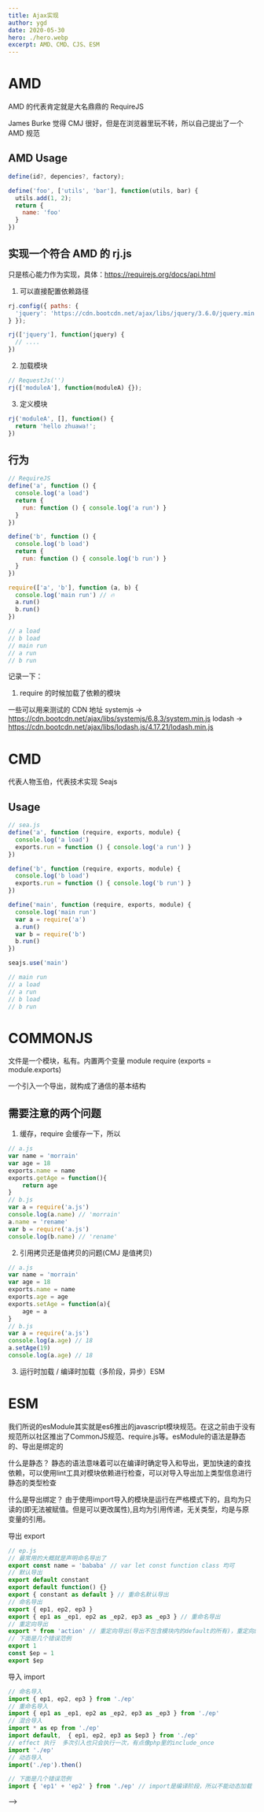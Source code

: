 ```yaml
---
title: Ajax实现
author: ygd
date: 2020-05-30
hero: ./hero.webp
excerpt: AMD、CMD、CJS、ESM
---
```




# AMD

AMD 的代表肯定就是大名鼎鼎的 RequireJS

James Burke 觉得 CMJ 很好，但是在浏览器里玩不转，所以自己提出了一个 AMD 规范

## AMD Usage

```js
define(id?, depencies?, factory);

define('foo', ['utils', 'bar'], function(utils, bar) {
  utils.add(1, 2);
  return {
    name: 'foo'
  }
})
```

## 实现一个符合 AMD 的 rj.js

只是核心能力作为实现，具体：https://requirejs.org/docs/api.html

1. 可以直接配置依赖路径

```js
rj.config({ paths: {
  'jquery': 'https://cdn.bootcdn.net/ajax/libs/jquery/3.6.0/jquery.min.js'
} });

rj(['jquery'], function(jquery) {
  // ....
})
```

2. 加载模块

```js
// RequestJs('')
rj(['moduleA'], function(moduleA) {});
```

3. 定义模块

```js
rj('moduleA', [], function() {
  return 'hello zhuawa!';
})
```

## 行为

```js
// RequireJS
define('a', function () {
  console.log('a load')
  return {
    run: function () { console.log('a run') }
  }
})

define('b', function () {
  console.log('b load')
  return {
    run: function () { console.log('b run') }
  }
})

require(['a', 'b'], function (a, b) {
  console.log('main run') // 🔥
  a.run()
  b.run()
})

// a load
// b load
// main run
// a run
// b run
```

记录一下：
1. require 的时候加载了依赖的模块

一些可以用来测试的 CDN 地址
systemjs -> https://cdn.bootcdn.net/ajax/libs/systemjs/6.8.3/system.min.js
lodash -> https://cdn.bootcdn.net/ajax/libs/lodash.js/4.17.21/lodash.min.js


# CMD

代表人物玉伯，代表技术实现 Seajs

## Usage

```js
// sea.js
define('a', function (require, exports, module) {
  console.log('a load')
  exports.run = function () { console.log('a run') }
})

define('b', function (require, exports, module) {
  console.log('b load')
  exports.run = function () { console.log('b run') }
})

define('main', function (require, exports, module) {
  console.log('main run')
  var a = require('a')
  a.run()
  var b = require('b')
  b.run()
})

seajs.use('main')

// main run
// a load
// a run
// b load
// b run
```

# COMMONJS

文件是一个模块，私有。内置两个变量 module require (exports = module.exports)

一个引入一个导出，就构成了通信的基本结构

## 需要注意的两个问题

1. 缓存，require 会缓存一下，所以

```js
// a.js
var name = 'morrain'
var age = 18
exports.name = name
exports.getAge = function(){
    return age
}
// b.js
var a = require('a.js')
console.log(a.name) // 'morrain'
a.name = 'rename'
var b = require('a.js')
console.log(b.name) // 'rename'
```

2. 引用拷贝还是值拷贝的问题(CMJ 是值拷贝)

```js
// a.js
var name = 'morrain'
var age = 18
exports.name = name
exports.age = age
exports.setAge = function(a){
    age = a
}
// b.js
var a = require('a.js')
console.log(a.age) // 18
a.setAge(19)
console.log(a.age) // 18
```

3. 运行时加载 / 编译时加载（多阶段，异步）ESM


# ESM
我们所说的esModule其实就是es6推出的javascript模块规范。在这之前由于没有规范所以社区推出了CommonJS规范、require.js等。esModule的语法是静态的、导出是绑定的

什么是静态？
静态的语法意味着可以在编译时确定导入和导出，更加快速的查找依赖，可以使用lint工具对模块依赖进行检查，可以对导入导出加上类型信息进行静态的类型检查

什么是导出绑定？
由于使用import导入的模块是运行在严格模式下的，且均为只读的(即无法被赋值。但是可以更改属性),且均为引用传递，无关类型，均是与原变量的引用。


导出 export
```js
// ep.js
// 最常用的大概就是声明命名导出了
export const name = 'bababa' // var let const function class 均可
// 默认导出
export default constant
export default function() {}
export { constant as default } // 重命名默认导出
// 命名导出
export { ep1, ep2, ep3 }
export { ep1 as _ep1, ep2 as _ep2, ep3 as _ep3 } // 重命名导出
// 重定向导出
export * from 'action' // 重定向导出(导出不包含模块内的default的所有)，重定向的命名并不能在本模块使用，只是搭建一个桥梁。
// 下面是几个错误范例
export 1
const $ep = 1
export $ep
```
导入 import
```js
// 命名导入
import { ep1, ep2, ep3 } from './ep'
// 重命名导入
import { ep1 as _ep1, ep2 as _ep2, ep3 as _ep3 } from './ep'
// 混合导入
import * as ep from './ep'
import default,  { ep1, ep2, ep3 as $ep3 } from './ep'
// effect 执行  多次引入也只会执行一次，有点像php里的include_once
import './ep'
// 动态导入
import('./ep').then()

// 下面是几个错误范例
import { 'ep1' + 'ep2' } from './ep' // import是编译阶段，所以不能动态加载
```
 -->
